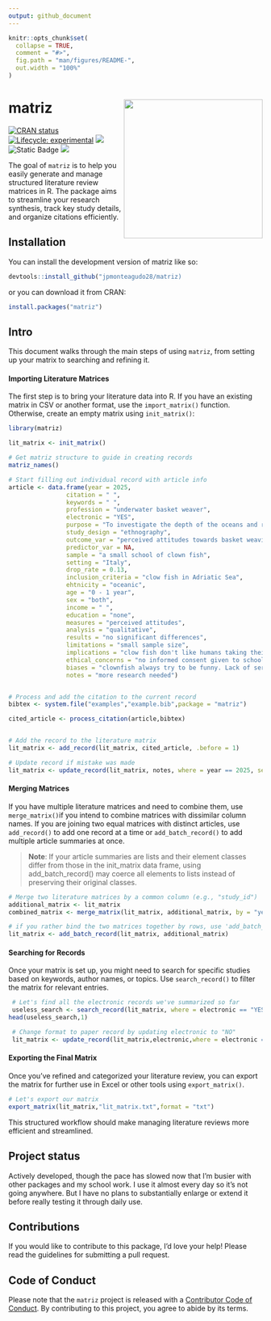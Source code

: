 ```yaml
---
output: github_document
---
```


<!-- README.md is generated from README.Rmd. Please edit that file -->

```r
knitr::opts_chunk$set(
  collapse = TRUE,
  comment = "#>",
  fig.path = "man/figures/README-",
  out.width = "100%"
)
```

# matriz <img src="man/figures/logo.png" align="right" height="275"/>

<!-- badges: start -->

[![CRAN status](https://www.r-pkg.org/badges/version/matriz)](https://CRAN.R-project.org/package=matriz)
[![Lifecycle: experimental](https://img.shields.io/badge/lifecycle-experimental-orange.svg)](https://lifecycle.r-lib.org/articles/stages.html#experimental)
[![](https://codecov.io/gh/jpmonteagudo28/matriz/branch/master/graph/badge.svg)](https://app.codecov.io/gh/jpmonteagudo28/matriz)
![Static Badge](https://img.shields.io/badge/epi-research-%2384B4BF)
[![](https://cranlogs.r-pkg.org/badges/matriz)](https://cran.r-project.org/package=matriz)
<!-- badges: end -->

The goal of `matriz` is to help you easily generate and manage structured literature review matrices in R. The package aims to streamline your research synthesis, track key study details, and organize citations efficiently.

## Installation

You can install the development version of matriz like so:

``` r
devtools::install_github("jpmonteagudo28/matriz)
```

or you can download it from CRAN:

``` r
install.packages("matriz")
```

## Intro 

This document walks through the main steps of using `matriz`, from setting up your matrix to searching and refining it.


####  Importing Literature Matrices

The first step is to bring your literature data into R. If you have an existing matrix in CSV or another format, use the `import_matrix()` function. Otherwise, create an empty matrix using `init_matrix()`:

```r
library(matriz)

lit_matrix <- init_matrix()

# Get matriz structure to guide in creating records
matriz_names()

# Start filling out individual record with article info
article <- data.frame(year = 2025,
                citation = " ",
                keywords = " ",
                profession = "underwater basket weaver",
                electronic = "YES",
                purpose = "To investigate the depth of the oceans and retireve weaving materials",
                study_design = "ethnography", 
                outcome_var = "perceived attitudes towards basket weaving",
                predictor_var = NA, 
                sample = "a small school of clown fish", 
                setting = "Italy",
                drop_rate = 0.13, 
                inclusion_criteria = "clow fish in Adriatic Sea", 
                ehtnicity = "oceanic", 
                age = "0 - 1 year",
                sex = "both",
                income = " ",
                education = "none",
                measures = "perceived attitudes",
                analysis = "qualitative", 
                results = "no significant differences",
                limitations = "small sample size", 
                implications = "clow fish don't like humans taking their homes for their own basket weaving endeavors",
                ethical_concerns = "no informed consent given to school of clown fish",
                biases = "clownfish always try to be funny. Lack of seriounness",
                notes = "more research needed")


# Process and add the citation to the current record
bibtex <- system.file("examples","example.bib",package = "matriz")

cited_article <- process_citation(article,bibtex)


# Add the record to the literature matrix
lit_matrix <- add_record(lit_matrix, cited_article, .before = 1)

# Update record if mistake was made
lit_matrix <- update_record(lit_matrix, notes, where = year == 2025, set_to = "actually, the clow fish don't want us to come back.")


```


#### Merging Matrices  

If you have multiple literature matrices and need to combine them, use `merge_matrix()`if you intend to combine matrices with dissimilar column names. If you are joining two equal matrices with distinct articles, use `add_record()` to add one record at a time or `add_batch_record()` to add multiple article summaries at once.  

>**Note**: If your article summaries are lists and their element classes differ from those in the init_matrix data frame, using add_batch_record() may coerce all elements to lists instead of preserving their original classes.

```r
# Merge two literature matrices by a common column (e.g., "study_id")
additional_matrix <- lit_matrix
combined_matrix <- merge_matrix(lit_matrix, additional_matrix, by = "year", all = TRUE)

# if you rather bind the two matrices together by rows, use 'add_batch_record()'
lit_matrix <- add_batch_record(lit_matrix, additional_matrix)

```


#### Searching for Records  

Once your matrix is set up, you might need to search for specific studies based on keywords, author names, or topics. Use `search_record()` to filter the matrix for relevant entries.

```r
 # Let's find all the electronic records we've summarized so far
 useless_search <- search_record(lit_matrix, where = electronic == "YES")
head(useless_search,1)

 # Change format to paper record by updating electronic to "NO"
 lit_matrix <- update_record(lit_matrix,electronic,where = electronic == "YES", set_to = "NO")
```


#### Exporting the Final Matrix

Once you’ve refined and categorized your literature review, you can export the matrix for further use in Excel or other tools using `export_matrix()`.

```r
# Let's export our matrix
export_matrix(lit_matrix,"lit_matrix.txt",format = "txt")
```


This structured workflow should make managing literature reviews more efficient and streamlined.


## Project status
Actively developed, though the pace has slowed now that I'm busier with other packages and my school work. I use it almost every day so it's not going anywhere. But I have no plans to substantially enlarge or extend it before really testing it through daily use.

## Contributions

If you would like to contribute to this package, I’d love your help! Please read the guidelines for submitting a pull request.

## Code of Conduct

Please note that the `matriz` project is released with a [Contributor Code of Conduct](https://matriz.jpmonteagudo.com/CODE_OF_CONDUCT.html). By contributing to this project, you agree to abide by its terms.

